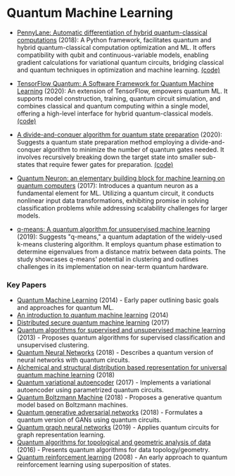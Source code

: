 # Quantum Machine Learning


- [PennyLane: Automatic differentiation of hybrid quantum-classical computations](https://arxiv.org/abs/1811.04968v4) (2018): A Python framework, facilitates quantum and hybrid quantum-classical computation optimization and ML. It offers compatibility with qubit and continuous-variable models, enabling gradient calculations for variational quantum circuits, bridging classical and quantum techniques in optimization and machine learning. [(code)](https://github.com/PennyLaneAI/pennylane)

- [TensorFlow Quantum: A Software Framework for Quantum Machine Learning](https://arxiv.org/abs/2003.02989v2) (2020): An extension of TensorFlow, empowers quantum ML. It supports model construction, training, quantum circuit simulation, and combines classical and quantum computing within a single model, offering a high-level interface for hybrid quantum-classical models. [(code)](https://github.com/tensorflow/quantum)

- [A divide-and-conquer algorithm for quantum state preparation](https://arxiv.org/abs/2008.01511v2) (2020): Suggests a quantum state preparation method employing a divide-and-conquer algorithm to minimize the number of quantum gates needed. It involves recursively breaking down the target state into smaller sub-states that require fewer gates for preparation. [(code)](https://github.com/qclib/qclib)

- [Quantum Neuron: an elementary building block for machine learning on quantum computers](https://arxiv.org/abs/1711.11240v1) (2017): Introduces a quantum neuron as a fundamental element for ML. Utilizing a quantum circuit, it conducts nonlinear input data transformations, exhibiting promise in solving classification problems while addressing scalability challenges for larger models.

- [q-means: A quantum algorithm for unsupervised machine learning](https://arxiv.org/abs/1812.03584v2) (2019): Suggests "q-means," a quantum adaptation of the widely-used k-means clustering algorithm. It employs quantum phase estimation to determine eigenvalues from a distance matrix between data points. The study showcases q-means' potential in clustering and outlines challenges in its implementation on near-term quantum hardware.
 
### Key Papers

- [Quantum Machine Learning](https://arxiv.org/abs/1611.09347) (2014) - Early paper outlining basic goals and approaches for quantum ML.
- [An introduction to quantum machine learning](https://arxiv.org/abs/1409.3097) (2014)
- [Distributed secure quantum machine learning](https://www.sciencedirect.com/science/article/abs/pii/S2095927317303250) (2017)
- [Quantum algorithms for supervised and unsupervised machine learning]() (2013) - Proposes quantum algorithms for supervised classification and unsupervised clustering.
- [Quantum Neural Networks]() (2018) - Describes a quantum version of neural networks with quantum circuits.
- [Alchemical and structural distribution based representation for universal quantum machine learning](https://pubs.aip.org/aip/jcp/article/148/24/241717/961132/Alchemical-and-structural-distribution-based) (2018)
- [Quantum variational autoencoder]() (2017) - Implements a variational autoencoder using parametrized quantum circuits.
- [Quantum Boltzmann Machine]() (2018) - Proposes a generative quantum model based on Boltzmann machines.
- [Quantum generative adversarial networks]() (2018) - Formulates a quantum version of GANs using quantum circuits.
- [Quantum graph neural networks]() (2019) - Applies quantum circuits for graph representation learning.
- [Quantum algorithms for topological and geometric analysis of data]() (2016) - Presents quantum algorithms for data topology/geometry.
- [Quantum reinforcement learning]() (2008) - An early approach to quantum reinforcement learning using superposition of states.
